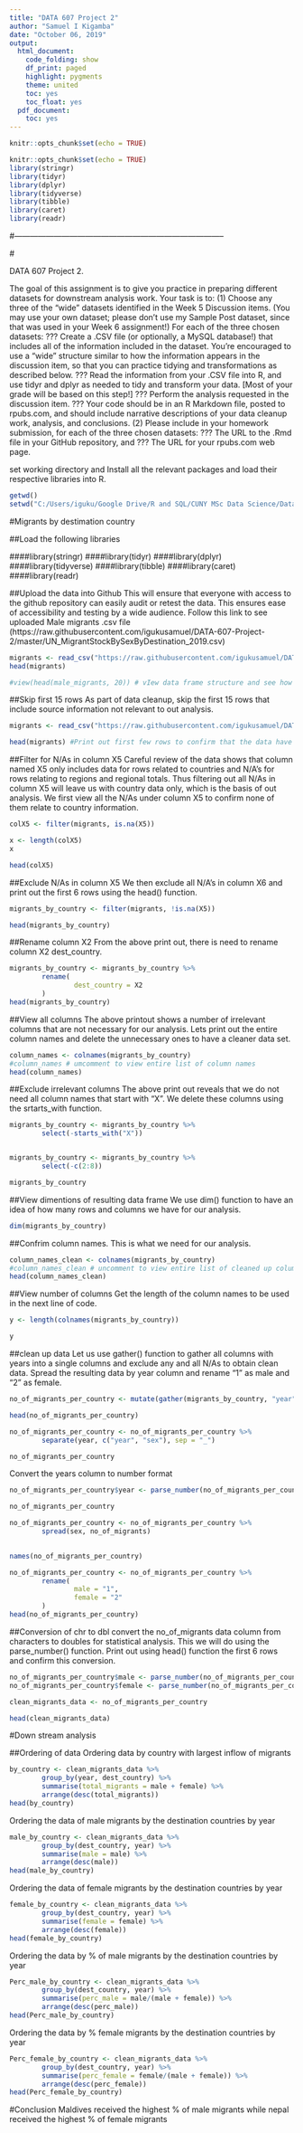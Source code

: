 ---
title: "DATA 607 Project 2"
author: "Samuel I Kigamba"
date: "October 06, 2019"
output:
  html_document:
    code_folding: show
    df_print: paged
    highlight: pygments
    theme: united
    toc: yes
    toc_float: yes
  pdf_document:
    toc: yes
---

```{r setup, include=FALSE}
knitr::opts_chunk$set(echo = TRUE)
```

```{r include=FALSE, message=FALSE, warning=FALSE}
knitr::opts_chunk$set(echo = TRUE)
library(stringr)
library(tidyr)
library(dplyr)
library(tidyverse)
library(tibble)
library(caret)
library(readr)
```
#--------------------------------------------------------------------------------

#\clearpage

DATA 607 Project 2.

The goal of this assignment is to give you practice in preparing different datasets for downstream
analysis work.
Your task is to:
(1) Choose any three of the "wide" datasets identified in the Week 5 Discussion items. (You may
use your own dataset; please don't use my Sample Post dataset, since that was used in your
Week 6 assignment!) For each of the three chosen datasets:
??? Create a .CSV file (or optionally, a MySQL database!) that includes all of the information
included in the dataset. You're encouraged to use a "wide" structure similar to how the
information appears in the discussion item, so that you can practice tidying and
transformations as described below.
??? Read the information from your .CSV file into R, and use tidyr and dplyr as needed to
tidy and transform your data. [Most of your grade will be based on this step!]
??? Perform the analysis requested in the discussion item.
??? Your code should be in an R Markdown file, posted to rpubs.com, and should include
narrative descriptions of your data cleanup work, analysis, and conclusions.
(2) Please include in your homework submission, for each of the three chosen datasets:
??? The URL to the .Rmd file in your GitHub repository, and
??? The URL for your rpubs.com web page.


set working directory and Install all the relevant packages and load their respective libraries into R.
```{r, include=FALSE}
getwd()
setwd("C:/Users/iguku/Google Drive/R and SQL/CUNY MSc Data Science/Data 607/Project 2")
```
#Migrants by destimation country

##Load the following libraries

####library(stringr)
####library(tidyr)
####library(dplyr)
####library(tidyverse)
####library(tibble)
####library(caret)
####library(readr)

##Upload the data into Github
This will ensure that everyone with access to the github repository can easily audit or retest the data. This ensures ease of accessibility and testing by a wide audience. Follow this link to see uploaded Male migrants .csv file (https://raw.githubusercontent.com/igukusamuel/DATA-607-Project-2/master/UN_MigrantStockBySexByDestination_2019.csv)

```{r message=FALSE, warning=FALSE}
migrants <- read_csv("https://raw.githubusercontent.com/igukusamuel/DATA-607-Project-2/master/UN_MigrantStockBySexByDestination_2019.csv")
head(migrants)

#view(head(male_migrants, 20)) # vIew data frame structure and see how many rows to skip.
```

##Skip first 15 rows
As part of data cleanup, skip the first 15 rows that include source information not relevant to out analysis.

```{r message=FALSE, warning=FALSE}
migrants <- read_csv("https://raw.githubusercontent.com/igukusamuel/DATA-607-Project-2/master/UN_MigrantStockBySexByDestination_2019.csv", skip = 15)

head(migrants) #Print out first few rows to confirm that the data have been loaded correctly.
```

##Filter for N/As in column X5
Careful review of the data shows that column named X5 only includes data for rows related to countries and N/A's for rows relating to regions and regional totals. Thus filtering out all N/As in column X5 will leave us with country data only, which is the basis of out analysis. We first view all the N/As under column X5 to confirm none of them relate to country information.

```{r message=FALSE, warning=FALSE}
colX5 <- filter(migrants, is.na(X5))

x <- length(colX5)
x

head(colX5)

```


##Exclude N/As in column X5
We then exclude all N/A's in column X6 and print out the first 6 rows using the head() function.

```{r message=FALSE, warning=FALSE}
migrants_by_country <- filter(migrants, !is.na(X5))

head(migrants_by_country)
```

##Rename column X2
From the above print out, there is need to rename column X2 dest_country.

```{r message=FALSE, warning=FALSE}
migrants_by_country <- migrants_by_country %>% 
        rename(
                dest_country = X2
        )
head(migrants_by_country)
```

##View all columns
The above printout shows a number of irrelevant columns that are not necessary for our analysis. Lets print out the entire column names and delete the unnecessary ones to have a cleaner data set.
```{r message=FALSE, warning=FALSE}
column_names <- colnames(migrants_by_country)
#column_names # umcomment to view entire list of column names
head(column_names)
```

##Exclude irrelevant columns
The above print out reveals that we do not need all column names that start with "X". We delete these columns using the srtarts_with function.

```{r message=FALSE, warning=FALSE}
migrants_by_country <- migrants_by_country %>% 
        select(-starts_with("X"))


migrants_by_country <- migrants_by_country %>% 
        select(-c(2:8))

migrants_by_country
```

##View dimentions of resulting data frame
We use dim() function to have an idea of how many rows and columns we have for our analysis.
```{r message=FALSE, warning=FALSE}
dim(migrants_by_country)
```

##Confrim column names.
This is what we need for our analysis.

```{r message=FALSE, warning=FALSE}
column_names_clean <- colnames(migrants_by_country)
#column_names_clean # uncomment to view entire list of cleaned up column names
head(column_names_clean)

```


##View number of columns
Get the length of the column names to be used in the next line of code.

```{r message=FALSE, warning=FALSE}
y <- length(colnames(migrants_by_country))

y 
```

##clean up data
Let us use gather() function to gather all columns with years into a single columns and exclude any and all N/As to obtain clean data. Spread the resulting data by year column and rename "1" as male and "2" as female.

```{r message=FALSE, warning=FALSE}
no_of_migrants_per_country <- mutate(gather(migrants_by_country, "year", "no_of_migrants", 2:y, na.rm = TRUE))

head(no_of_migrants_per_country)
```

```{r message=FALSE, warning=FALSE}
no_of_migrants_per_country <- no_of_migrants_per_country %>%
        separate(year, c("year", "sex"), sep = "_")

no_of_migrants_per_country
```

Convert the years column to number format

```{r message=FALSE, warning=FALSE}
no_of_migrants_per_country$year <- parse_number(no_of_migrants_per_country$year)

no_of_migrants_per_country
```

```{r message=FALSE, warning=FALSE}
no_of_migrants_per_country <- no_of_migrants_per_country %>%
        spread(sex, no_of_migrants)
        

names(no_of_migrants_per_country)
```

```{r message=FALSE, warning=FALSE}
no_of_migrants_per_country <- no_of_migrants_per_country %>% 
        rename(
                male = "1",
                female = "2"
        )
head(no_of_migrants_per_country)

```

##Conversion of chr to dbl
convert the no_of_migrants data column from characters to doubles for statistical analysis. This we will do using the parse_number() function. Print out using head() function the first 6 rows and confirm this conversion.

```{r message=FALSE, warning=FALSE}
no_of_migrants_per_country$male <- parse_number(no_of_migrants_per_country$male)
no_of_migrants_per_country$female <- parse_number(no_of_migrants_per_country$female)

clean_migrants_data <- no_of_migrants_per_country

head(clean_migrants_data)
```

#Down stream analysis

##Ordering of data
Ordering data by country with largest inflow of migrants

```{r message=FALSE, warning=FALSE}
by_country <- clean_migrants_data %>% 
        group_by(year, dest_country) %>% 
        summarise(total_migrants = male + female) %>% 
        arrange(desc(total_migrants))
head(by_country)
```

Ordering the data of male migrants by the destination countries by year

```{r message=FALSE, warning=FALSE}
male_by_country <- clean_migrants_data %>% 
        group_by(dest_country, year) %>% 
        summarise(male = male) %>% 
        arrange(desc(male))
head(male_by_country)
```

Ordering the data of female migrants by the destination countries by year
```{r message=FALSE, warning=FALSE}
female_by_country <- clean_migrants_data %>% 
        group_by(dest_country, year) %>% 
        summarise(female = female) %>% 
        arrange(desc(female))
head(female_by_country)
```

Ordering the data by % of male migrants by the destination countries by year

```{r message=FALSE, warning=FALSE}
Perc_male_by_country <- clean_migrants_data %>% 
        group_by(dest_country, year) %>% 
        summarise(perc_male = male/(male + female)) %>% 
        arrange(desc(perc_male))
head(Perc_male_by_country)
```

Ordering the data by % female migrants by the destination countries by year
```{r message=FALSE, warning=FALSE}
Perc_female_by_country <- clean_migrants_data %>% 
        group_by(dest_country, year) %>% 
        summarise(perc_female = female/(male + female)) %>% 
        arrange(desc(perc_female))
head(Perc_female_by_country)
```

#Conclusion
Maldives received the highest % of male migrants while nepal received the highest % of female migrants